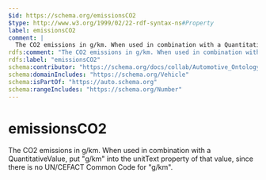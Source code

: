 ```yaml
---
$id: https://schema.org/emissionsCO2
$type: http://www.w3.org/1999/02/22-rdf-syntax-ns#Property
label: emissionsCO2
comment: |
  The CO2 emissions in g/km. When used in combination with a QuantitativeValue, put "g/km" into the unitText property of that value, since there is no UN/CEFACT Common Code for "g/km".
rdfs:comment: "The CO2 emissions in g/km. When used in combination with a QuantitativeValue, put \"g/km\" into the unitText property of that value, since there is no UN/CEFACT Common Code for \"g/km\"."
rdfs:label: "emissionsCO2"
schema:contributor: "https://schema.org/docs/collab/Automotive_Ontology_Working_Group"
schema:domainIncludes: "https://schema.org/Vehicle"
schema:isPartOf: "https://auto.schema.org"
schema:rangeIncludes: "https://schema.org/Number"
---
```


# emissionsCO2

The CO2 emissions in g/km. When used in combination with a QuantitativeValue, put "g/km" into the unitText property of that value, since there is no UN/CEFACT Common Code for "g/km".

